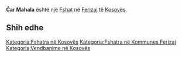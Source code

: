 {{Fshat në Kosovës
 | Emri                = Ćar Mahala
| srp_N_name = Ćar Mahala
| srp_N_FULL_NAME_RO = Ćar Mahala
| srp_N_FULL_NAME_ND_RO = Car Mahala
| srp_N_SORT_NAME_RG = CARMAHALA
| srp_N_FULL_NAME_RG = Ćar Mahala
| srp_N_FULL_NAME_ND_RG = Car Mahala

 | Emri (Rasa dhanore) = 
 | Figura              = 
 | Shteti              = Kosovo
 | Komuna              = Ferizaj
 | Kodi postar         = 
 | Sipërfaqja          = 

 | Popullsia           = 

 | Regj. i popullsisë  = 
 | Dend. e popullsisë  = 
 | Faqja zyrtare       = 
 <!--- Koordinatat ----> 
 | Gjerësia            = 42.423056
 | Gjatësia            = 20.931944
 | Lartësia            = 
}}
'''Ćar Mahala''' është një [[Fshat]] në [[Ferizaj]] të [[Kosovës]].

<!-- == Gjeografia == -->
<!-- == Historia == -->
<!-- == Demografia == -->
== Shih edhe ==
{{Komuna Ferizaj}}
{{Kosovo-Administrata-Cung}}

[[Kategoria:Fshatra në Kosovës]]
[[Kategoria:Fshatra në Kommunes Ferizaj]]
[[Kategoria:Vendbanime në Kosovës]]